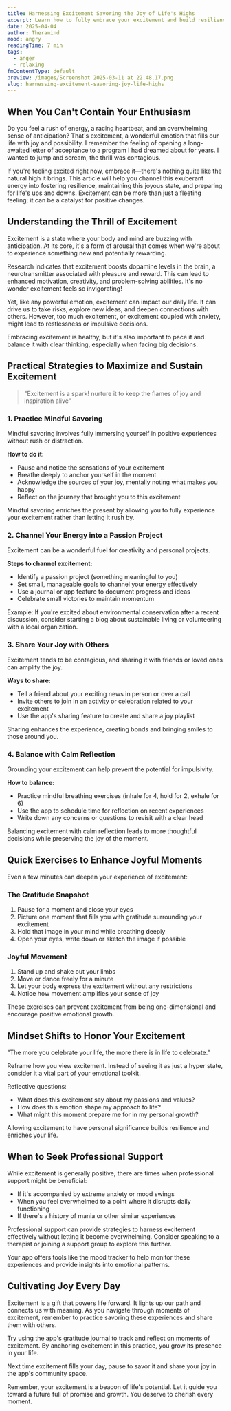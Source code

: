 ```yaml
---
title: Harnessing Excitement Savoring the Joy of Life's Highs
excerpt: Learn how to fully embrace your excitement and build resilience for any challenges ahead. Excitement is a powerful force for positive change in our lives.
date: 2025-04-04
author: Theramind
mood: angry
readingTime: 7 min
tags:
  - anger
  - relaxing
fmContentType: default
preview: /images/Screenshot 2025-03-11 at 22.48.17.png
slug: harnessing-excitement-savoring-joy-life-highs
---
```


## When You Can't Contain Your Enthusiasm

Do you feel a rush of energy, a racing heartbeat, and an overwhelming sense of anticipation? That's excitement, a wonderful emotion that fills our life with joy and possibility. I remember the feeling of opening a long-awaited letter of acceptance to a program I had dreamed about for years. I wanted to jump and scream, the thrill was contagious.

If you're feeling excited right now, embrace it—there's nothing quite like the natural high it brings. This article will help you channel this exuberant energy into fostering resilience, maintaining this joyous state, and preparing for life's ups and downs. Excitement can be more than just a fleeting feeling; it can be a catalyst for positive changes.

## Understanding the Thrill of Excitement

Excitement is a state where your body and mind are buzzing with anticipation. At its core, it's a form of arousal that comes when we're about to experience something new and potentially rewarding.

Research indicates that excitement boosts dopamine levels in the brain, a neurotransmitter associated with pleasure and reward. This can lead to enhanced motivation, creativity, and problem-solving abilities. It's no wonder excitement feels so invigorating!

Yet, like any powerful emotion, excitement can impact our daily life. It can drive us to take risks, explore new ideas, and deepen connections with others. However, too much excitement, or excitement coupled with anxiety, might lead to restlessness or impulsive decisions.

Embracing excitement is healthy, but it's also important to pace it and balance it with clear thinking, especially when facing big decisions.

## Practical Strategies to Maximize and Sustain Excitement

> "Excitement is a spark! nurture it to keep the flames of joy and inspiration alive"

### 1. Practice Mindful Savoring

Mindful savoring involves fully immersing yourself in positive experiences without rush or distraction.

**How to do it:**

- Pause and notice the sensations of your excitement
- Breathe deeply to anchor yourself in the moment
- Acknowledge the sources of your joy, mentally noting what makes you happy
- Reflect on the journey that brought you to this excitement

Mindful savoring enriches the present by allowing you to fully experience your excitement rather than letting it rush by.

### 2. Channel Your Energy into a Passion Project

Excitement can be a wonderful fuel for creativity and personal projects.

**Steps to channel excitement:**

- Identify a passion project (something meaningful to you)
- Set small, manageable goals to channel your energy effectively
- Use a journal or app feature to document progress and ideas
- Celebrate small victories to maintain momentum

Example: If you're excited about environmental conservation after a recent discussion, consider starting a blog about sustainable living or volunteering with a local organization.

### 3. Share Your Joy with Others

Excitement tends to be contagious, and sharing it with friends or loved ones can amplify the joy.

**Ways to share:**

- Tell a friend about your exciting news in person or over a call
- Invite others to join in an activity or celebration related to your excitement
- Use the app's sharing feature to create and share a joy playlist

Sharing enhances the experience, creating bonds and bringing smiles to those around you.

### 4. Balance with Calm Reflection

Grounding your excitement can help prevent the potential for impulsivity.

**How to balance:**

- Practice mindful breathing exercises (inhale for 4, hold for 2, exhale for 6)
- Use the app to schedule time for reflection on recent experiences
- Write down any concerns or questions to revisit with a clear head

Balancing excitement with calm reflection leads to more thoughtful decisions while preserving the joy of the moment.

## Quick Exercises to Enhance Joyful Moments

Even a few minutes can deepen your experience of excitement:

### The Gratitude Snapshot

1. Pause for a moment and close your eyes
2. Picture one moment that fills you with gratitude surrounding your excitement
3. Hold that image in your mind while breathing deeply
4. Open your eyes, write down or sketch the image if possible

### Joyful Movement

1. Stand up and shake out your limbs
2. Move or dance freely for a minute
3. Let your body express the excitement without any restrictions
4. Notice how movement amplifies your sense of joy

These exercises can prevent excitement from being one-dimensional and encourage positive emotional growth.

## Mindset Shifts to Honor Your Excitement

<Quote author="Oprah Winfrey">
  "The more you celebrate your life, the more there is in life to celebrate."
</Quote>

Reframe how you view excitement. Instead of seeing it as just a hyper state, consider it a vital part of your emotional toolkit.

Reflective questions:

- What does this excitement say about my passions and values?
- How does this emotion shape my approach to life?
- What might this moment prepare me for in my personal growth?

Allowing excitement to have personal significance builds resilience and enriches your life.

## When to Seek Professional Support

While excitement is generally positive, there are times when professional support might be beneficial:

- If it's accompanied by extreme anxiety or mood swings
- When you feel overwhelmed to a point where it disrupts daily functioning
- If there's a history of mania or other similar experiences

Professional support can provide strategies to harness excitement effectively without letting it become overwhelming. Consider speaking to a therapist or joining a support group to explore this further.

Your app offers tools like the mood tracker to help monitor these experiences and provide insights into emotional patterns.

## Cultivating Joy Every Day

Excitement is a gift that powers life forward. It lights up our path and connects us with meaning. As you navigate through moments of excitement, remember to practice savoring these experiences and share them with others.

Try using the app's gratitude journal to track and reflect on moments of excitement. By anchoring excitement in this practice, you grow its presence in your life.

<Callout type="tip">
  Next time excitement fills your day, pause to savor it and share your joy in the app's community
  space.
</Callout>

Remember, your excitement is a beacon of life's potential. Let it guide you toward a future full of promise and growth. You deserve to cherish every moment.

